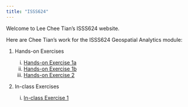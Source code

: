 ```yaml
---
title: "ISSS624"
---
```


Welcome to Lee Chee Tian's ISSS624 website.

Here are Chee Tian's work for the ISSS624 Geospatial Analytics module:

1.  Hands-on Exercises

    i)  [Hands-on Exercise 1a](Hands-on_Ex/Hands-on_Ex1/hands-on_ex1a.qmd)
    ii) [Hands-on Exercise 1b](Hands-on_Ex/Hands-on_Ex1/hands-on_ex1b.qmd)
    iii) [Hands-on Exercise 2](Hands-on_Ex/Hands-on_Ex2/hands-on_ex2.qmd)

2.  In-class Exercises

    i.  [In-class Exercise 1](In-class_Ex/In-class_Ex1/in-class_ex1.qmd)
